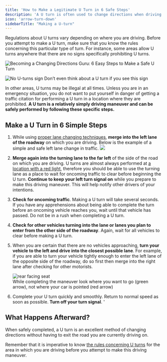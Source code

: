 ```yaml
---
title: 'How to Make a Legitimate U Turn in 6 Safe Steps'
description: 'A U turn is often used to change directions when driving. It is a relatively simple driving maneuver  and can be safely performed by following 6 specific steps.'
icon: 'arrow-turn-down'
sidebarTitle: "Making a U-turn"
---
```

<Snippet file="andrei.mdx" />
Regulations about U turns vary depending on where you are driving. Before you attempt to make a U turn, make sure that you know the rules concerning this particular type of turn. For instance, some areas allow U turns anywhere that there are no signs specifically prohibiting U turns.

![Becoming a Changing Directions Guru: 6 Easy Steps to Make a Safe U Turn](https://driving-tests.org/wp-content/uploads/2012/02/u-turn-on-the-road.jpg)

![No U-turns sign](https://driving-tests.org/wp-content/uploads/2012/02/no-u-turn.webp)
Don’t even think about a U turn if you see this sign

In other areas, U turns may be illegal at all times. Unless you are in an emergency situation, you do not want to put yourself in danger of getting a traffic citation for performing a U turn in a location where they are prohibited. **A U turn is a relatively simply driving maneuver and can be safely performed by following these specific steps.**

## Make a U Turn in 6 Simple Steps

1. While using [proper lane changing techniques](https://driving-tests.org/beginner-drivers/common-errors-when-changing-lanes/), **merge into the left lane of the roadway** on which you are driving.
    Below is the example of a simple and safe left lane change in traffic.
    ![](https://i.ytimg.com/vi/JXBvmlEk9Rs/hqdefault.jpg)
    
2. **Merge again into the turning lane to the far left** of the side of the road on which you are driving. U turns are almost always performed at [a location with a red light](https://driving-tests.org/beginner-drivers/crossing-paths-keeping-yourself-and-others-safe-at-intersections/), therefore you should be able to use the turning lane as a place to wait for oncoming traffic to clear before beginning the U turn. **Continue to keep your left turn signal on** while you prepare to make this driving maneuver. This will help notify other drivers of your intentions.
    
3. **Check for oncoming traffic**. Making a U turn will take several seconds. If you have any apprehensions about being able to complete the turn before an oncoming vehicle reaches you, wait until that vehicle has passed. Do not be in a rush when completing a U turn.
    
4. **Check for other vehicles turning into the lane or lanes you plan to enter from the other side of the roadway**. Again, wait for all vehicles to clear before making a U turn.
    
5. When you are certain that there are no vehicles approaching, **turn your vehicle to the left and drive into the closest possible lane**. For example, if you are able to turn your vehicle tightly enough to enter the left lane of the opposite side of the roadway, do so first then merge into the right lane after checking for other motorists.
    
    ![rear facing seat](https://driving-tests.org/wp-content/uploads/2012/02/How_to_Do_a_U_Turn.gif)  
    While completing the maneuver look where you want to go (green arrow), not where your car is pointed (red arrow)
    
6. Complete your U turn quickly and smoothly. Return to normal speed as soon as possible. **Turn off your turn signal**.
    '
## What Happens Afterward?

When safely completed, a U turn is an excellent method of changing directions without having to exit the road you are currently driving on.

Remember that it is imperative to know [the rules concerning U turns](http://traffic.findlaw.com/traffic-tickets/illegal-u-turn-state-laws.html) for the area in which you are driving before you attempt to make this driving maneuver.